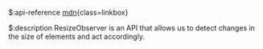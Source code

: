 $:api-reference
[mdn](https://developer.mozilla.org/en-US/docs/Web/API/ResizeObserver){class=linkbox}

$:description
ResizeObserver is an API that allows us to detect changes in the size of elements and act accordingly.
